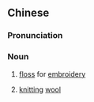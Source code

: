 ==Chinese==
{{zh-forms|s=绒线}}

===Pronunciation===
{{zh-pron
|m=róngxiàn
|c=jung4 sin3
|mn=qz,xm:liông-sòaⁿ/zz:jiông-sòaⁿ
|cat=n
}}

===Noun===
{{zh-noun}}

# [[floss]] for [[embroidery]]
# {{lb|zh|dialect}} [[knitting]] [[wool]]